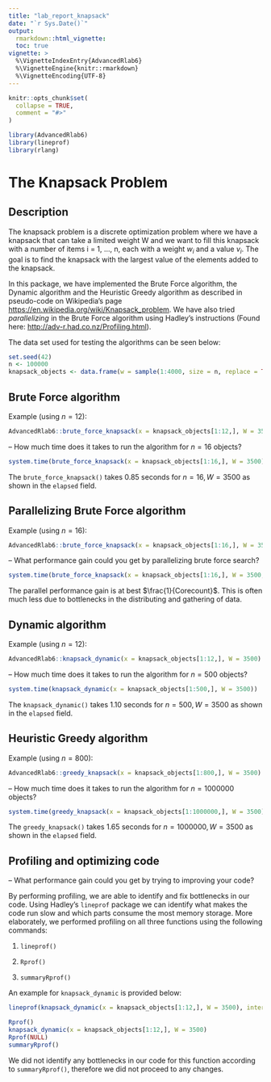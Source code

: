 ```yaml
---
title: "lab_report_knapsack"
date: "`r Sys.Date()`"
output: 
  rmarkdown::html_vignette:
  toc: true
vignette: >
  %\VignetteIndexEntry{AdvancedRlab6}
  %\VignetteEngine{knitr::rmarkdown}
  %\VignetteEncoding{UTF-8}
---
```


```r
knitr::opts_chunk$set(
  collapse = TRUE,
  comment = "#>"
)
```

```r
library(AdvancedRlab6)
library(lineprof)
library(rlang)
```

# The Knapsack Problem

## Description

The knapsack problem is a discrete optimization problem where we have a knapsack that can take a limited weight W and we want to fill this knapsack with a number of items i = 1, ..., n, each with a weight $w_i$ and a value $v_i$. The goal is to find the knapsack with the largest value of the elements added to the knapsack. 

In this package, we have implemented the Brute Force algorithm, the Dynamic algorithm and the Heuristic Greedy algorithm as described in pseudo-code on Wikipedia's page <https://en.wikipedia.org/wiki/Knapsack_problem>. We have also tried *parallelizing* in the Brute Force algorithm using Hadley's instructions (Found here: <http://adv-r.had.co.nz/Profiling.html>).

The data set used for testing the algorithms can be seen below:

```r
set.seed(42)
n <- 100000
knapsack_objects <- data.frame(w = sample(1:4000, size = n, replace = TRUE), v = runif(n = n, 0, 10000))
```

## Brute Force algorithm

Example (using $n = 12$):

```r
AdvancedRlab6::brute_force_knapsack(x = knapsack_objects[1:12,], W = 3500)
```

-- How much time does it takes to run the algorithm for $n = 16$ objects?

```r
system.time(brute_force_knapsack(x = knapsack_objects[1:16,], W = 3500))
```

The `brute_force_knapsack()` takes $0.85$ seconds for $n = 16, W = 3500$ as shown in the `elapsed` field.

## Parallelizing Brute Force algorithm

Example (using $n = 16$):

```r
AdvancedRlab6::brute_force_knapsack(x = knapsack_objects[1:16,], W = 3500, TRUE)
```

-- What performance gain could you get by parallelizing brute force search?

```r
system.time(brute_force_knapsack(x = knapsack_objects[1:16,], W = 3500, TRUE))
```

The parallel performance gain is at best $\frac{1}{Corecount}$. This is often much less due to bottlenecks in the distributing and gathering of data.

## Dynamic algorithm

Example (using $n = 12$):

```r
AdvancedRlab6::knapsack_dynamic(x = knapsack_objects[1:12,], W = 3500)
```

-- How much time does it takes to run the algorithm for $n = 500$ objects?

```r
system.time(knapsack_dynamic(x = knapsack_objects[1:500,], W = 3500))
```

The `knapsack_dynamic()` takes $1.10$ seconds for $n = 500, W = 3500$ as shown in the `elapsed` field.

## Heuristic Greedy algorithm

Example (using $n = 800$):

```r
AdvancedRlab6::greedy_knapsack(x = knapsack_objects[1:800,], W = 3500)
```

-- How much time does it takes to run the algorithm for $n = 1000000$ objects?

```r
system.time(greedy_knapsack(x = knapsack_objects[1:1000000,], W = 3500))
```

The `greedy_knapsack()` takes $1.65$ seconds for $n = 1000000, W = 3500$ as shown in the `elapsed` field.

## Profiling and optimizing code

-- What performance gain could you get by trying to improving your code?

By performing profiling, we are able to identify and fix bottlenecks in our code. Using Hadley's `lineprof` package we can identify what makes the code run slow and which parts consume the most memory storage. More elaborately, we performed profiling on all three functions using the following commands:

1. `lineprof()`

2. `Rprof()`

3. `summaryRprof()`

An example for `knapsack_dynamic` is provided below:

```r
lineprof(knapsack_dynamic(x = knapsack_objects[1:12,], W = 3500), interval = 0.01, torture = FALSE)
```

```r
Rprof()
knapsack_dynamic(x = knapsack_objects[1:12,], W = 3500)
Rprof(NULL)
summaryRprof()
```

We did not identify any bottlenecks in our code for this function according to `summaryRprof()`, therefore we did not proceed to any changes.
